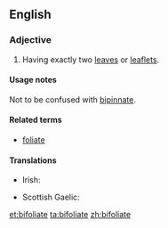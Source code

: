 ==English==

===Adjective===
{{en-adj|-}}
# {{context|botany|lang=en}} Having exactly two [[leaf|leaves]] or [[leaflet]]s.

====Usage notes====
Not to be confused with [[bipinnate]].

====Related terms====
* [[foliate]]

====Translations====
{{trans-top|having exactly two leaves or leaflets}}
* Irish: {{t|ga|dédhuilleach}}
{{trans-mid}}
* Scottish Gaelic: {{t|gd|dà-dhuilleach}}
{{trans-bottom}}

[[et:bifoliate]]
[[ta:bifoliate]]
[[zh:bifoliate]]